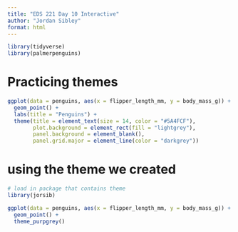 ```yaml
---
title: "EDS 221 Day 10 Interactive"
author: "Jordan Sibley"
format: html
---
```


```r
library(tidyverse)
library(palmerpenguins)

```

# Practicing themes 
```r
ggplot(data = penguins, aes(x = flipper_length_mm, y = body_mass_g)) +
  geom_point() +
  labs(title = "Penguins") +
  theme(title = element_text(size = 14, color = "#5A4FCF"),
        plot.background = element_rect(fill = "lightgrey"),
        panel.background = element_blank(),
        panel.grid.major = element_line(color = "darkgrey"))
```


# using the theme we created 
```r
# load in package that contains theme
library(jorsib)

ggplot(data = penguins, aes(x = flipper_length_mm, y = body_mass_g)) +
  geom_point() +
  theme_purpgrey()
```

